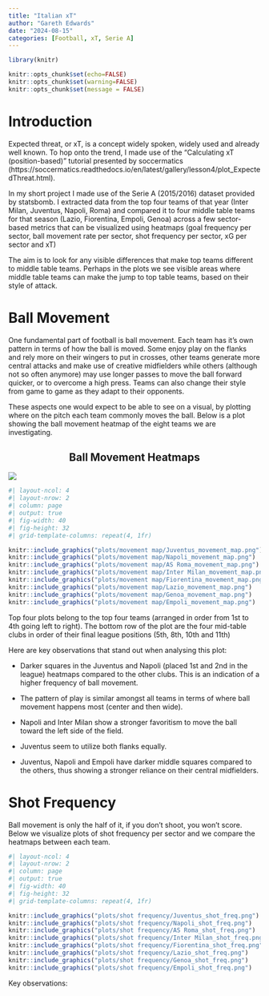 ```yaml
---
title: "Italian xT"
author: "Gareth Edwards"
date: "2024-08-15"
categories: [Football, xT, Serie A]
---
```


```r
library(knitr)
```

```r
knitr::opts_chunk$set(echo=FALSE)
knitr::opts_chunk$set(warning=FALSE)
knitr::opts_chunk$set(message = FALSE)

```

# Introduction

Expected threat, or xT, is a concept widely spoken, widely used and already well known. To hop onto the trend, I made use of the "Calculating xT (position-based)" tutorial presented by soccermatics (https://soccermatics.readthedocs.io/en/latest/gallery/lesson4/plot_ExpectedThreat.html).

In my short project I made use of the Serie A (2015/2016) dataset provided by statsbomb. I extracted data from the top four teams of that year (Inter Milan, Juventus, Napoli, Roma) and compared it to four middle table teams for that season (Lazio, Fiorentina, Empoli, Genoa) across a few sector-based metrics that can be visualized using heatmaps (goal frequency per sector, ball movement rate per sector, shot frequency per sector, xG per sector and xT)

The aim is to look for any visible differences that make top teams different to middle table teams. Perhaps in the plots we see visible areas where middle table teams can make the jump to top table teams, based on their style of attack.

# Ball Movement

One fundamental part of football is ball movement. Each team has it's own pattern in terms of how the ball is moved. Some enjoy play on the flanks and rely more on their wingers to put in crosses, other teams generate more central attacks and make use of creative midfielders while others (although not so often anymore) may use longer passes to move the ball forward quicker, or to overcome a high press. Teams can also change their style from game to game as they adapt to their opponents.

These aspects one would expect to be able to see on a visual, by plotting where on the pitch each team commonly moves the ball. Below is a plot showing the ball movement heatmap of the eight teams we are investigating.

## Ball Movement Heatmaps {style="text-align: center"}

![](plots/movement map/legend.png){fig-align="center"}

```r
#| layout-ncol: 4
#| layout-nrow: 2
#| column: page
#| output: true
#| fig-width: 40
#| fig-height: 32
#| grid-template-columns: repeat(4, 1fr)

knitr::include_graphics("plots/movement map/Juventus_movement_map.png")
knitr::include_graphics("plots/movement map/Napoli_movement_map.png")
knitr::include_graphics("plots/movement map/AS Roma_movement_map.png")
knitr::include_graphics("plots/movement map/Inter Milan_movement_map.png")
knitr::include_graphics("plots/movement map/Fiorentina_movement_map.png")
knitr::include_graphics("plots/movement map/Lazio_movement_map.png")
knitr::include_graphics("plots/movement map/Genoa_movement_map.png")
knitr::include_graphics("plots/movement map/Empoli_movement_map.png")

```

<div class=movement_plot_caption>

Top four plots belong to the top four teams (arranged in order from 1st to 4th going left to right). The bottom row of the plot are the four mid-table clubs in order of their final league positions (5th, 8th, 10th and 11th)

</div>

<div class=movement_key_points>

Here are key observations that stand out when analysing this plot:

-   Darker squares in the Juventus and Napoli (placed 1st and 2nd in the league) heatmaps compared to the other clubs. This is an indication of a higher frequency of ball movement.

-   The pattern of play is similar amongst all teams in terms of where ball movement happens most (center and then wide).

-   Napoli and Inter Milan show a stronger favoritism to move the ball toward the left side of the field.

-   Juventus seem to utilize both flanks equally.

-   Juventus, Napoli and Empoli have darker middle squares compared to the others, thus showing a stronger reliance on their central midfielders.

</div>

# Shot Frequency

Ball movement is only the half of it, if you don't shoot, you won't score. Below we visualize plots of shot frequency per sector and we compare the heatmaps between each team.

```r
#| layout-ncol: 4
#| layout-nrow: 2
#| column: page
#| output: true
#| fig-width: 40
#| fig-height: 32
#| grid-template-columns: repeat(4, 1fr)

knitr::include_graphics("plots/shot frequency/Juventus_shot_freq.png")
knitr::include_graphics("plots/shot frequency/Napoli_shot_freq.png")
knitr::include_graphics("plots/shot frequency/AS Roma_shot_freq.png")
knitr::include_graphics("plots/shot frequency/Inter Milan_shot_freq.png")
knitr::include_graphics("plots/shot frequency/Fiorentina_shot_freq.png")
knitr::include_graphics("plots/shot frequency/Lazio_shot_freq.png")
knitr::include_graphics("plots/shot frequency/Genoa_shot_freq.png")
knitr::include_graphics("plots/shot frequency/Empoli_shot_freq.png")
```

Key observations:
